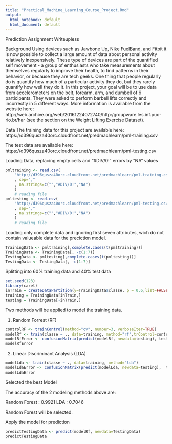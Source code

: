 ---
title: "Practical_Machine_Learning_Course_Project.Rmd"
output:
  html_notebook: default
  html_document: default
---
Prediction Assignment Writeupless 

Background
Using devices such as Jawbone Up, Nike FuelBand, and Fitbit it is now possible to collect a large amount of data about personal activity relatively inexpensively. These type of devices are part of the quantified self movement - a group of enthusiasts who take measurements about themselves regularly to improve their health, to find patterns in their behavior, or because they are tech geeks. One thing that people regularly do is quantify how much of a particular activity they do, but they rarely quantify how well they do it. In this project, your goal will be to use data from accelerometers on the belt, forearm, arm, and dumbell of 6 participants. They were asked to perform barbell lifts correctly and incorrectly in 5 different ways. More information is available from the website here: http://web.archive.org/web/20161224072740/http:/groupware.les.inf.puc-rio.br/har (see the section on the Weight Lifting Exercise Dataset).


Data
The training data for this project are available here:
https://d396qusza40orc.cloudfront.net/predmachlearn/pml-training.csv

The test data are available here:
https://d396qusza40orc.cloudfront.net/predmachlearn/pml-testing.csv

Loading Data, replacing empty cells and "#DIV/0!" errors by "NA" values
```{r}
pmltraining <- read.csv(
    "http://d396qusza40orc.cloudfront.net/predmachlearn/pml-training.csv"
    , sep=","
    , na.strings=c("","#DIV/0!","NA")
    )
    # reading file
pmltesting <- read.csv(
    "http://d396qusza40orc.cloudfront.net/predmachlearn/pml-testing.csv"
    , sep=","
    , na.strings=c("","#DIV/0!","NA")
    )
    # reading file

```

Loading only complete data and ignoring first seven attributes, wich do not contain valueable data for the preciction model.
```{r}
TrainingData <- pmltraining[,complete.cases(t(pmltraining))]
TrainingData <- TrainingData[, -c(1:7)]
TestingData <- pmltesting[,complete.cases(t(pmltesting))]
TestingData <- TestingData[, -c(1:7)]
```

Splitting into 60% training data and 40% test data
```{r}
set.seed(123)
library(caret)
inTrain = createDataPartition(y=TrainingData$classe, p = 0.6,list=FALSE)
training = TrainingData[inTrain,]
testing = TrainingData[-inTrain,]
```

Two methods will be applied to model the training data.

1) Random Forrest (RF)
```{r}

controlRF <- trainControl(method="cv", number=3, verboseIter=TRUE)
modelRf <- train(classe ~ ., data=training, method="rf",trControl=controlRF)
modelRfError <- confusionMatrix(predict(modelRf, newdata=testing), testing$classe)
modelRfError
```

2) Linear Discriminant Analysis (LDA)
```{r}
modelLda <- train(classe ~ ., data=training, method="lda")
modelLdaError <- confusionMatrix(predict(modelLda, newdata=testing),  testing$classe)
modelLdaError
```

Selected the best Model

The accuracy of the 2 modeling methods above are:

Random Forest : 0.9921
LDA           : 0.7046

Random Forest will be selected.


Apply the model for prediction
```{r}
predictTestingData <- predict(modelRf, newdata=TestingData)
predictTestingData
```

